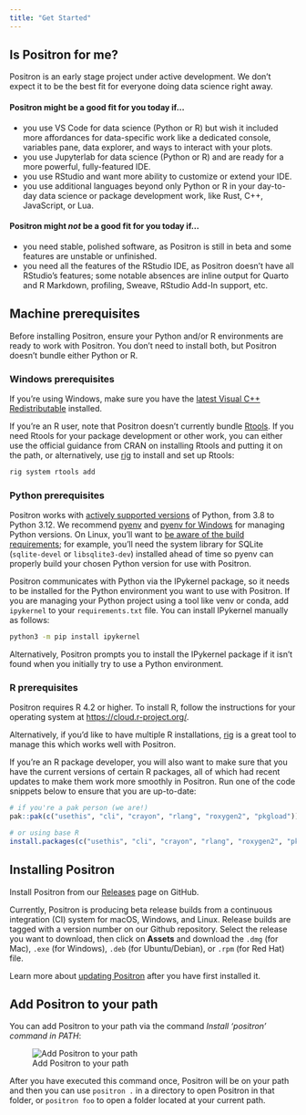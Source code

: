 ```yaml
---
title: "Get Started"
---
```


## Is Positron for me?

::: callout-note
Positron is an early stage project under active development. We don't expect it to be the best fit for everyone doing data science right away.
:::

#### Positron might be a good fit for you today if...

-   you use VS Code for data science (Python or R) but wish it included more affordances for data-specific work like a dedicated console, variables pane, data explorer, and ways to interact with your plots.
-   you use Jupyterlab for data science (Python or R) and are ready for a more powerful, fully-featured IDE.
-   you use RStudio and want more ability to customize or extend your IDE.
-   you use additional languages beyond only Python or R in your day-to-day data science or package development work, like Rust, C++, JavaScript, or Lua.

#### Positron might *not* be a good fit for you today if...

-   you need stable, polished software, as Positron is still in beta and some features are unstable or unfinished.
-   you need all the features of the RStudio IDE, as Positron doesn’t have all RStudio’s features; some notable absences are inline output for Quarto and R Markdown, profiling, Sweave, RStudio Add-In support, etc.

## Machine prerequisites

Before installing Positron, ensure your Python and/or R environments are ready to work with Positron. You don't need to install both, but Positron doesn't bundle either Python or R.

### Windows prerequisites

If you're using Windows, make sure you have the [latest Visual C++ Redistributable](https://learn.microsoft.com/en-us/cpp/windows/latest-supported-vc-redist?view=msvc-170#latest-microsoft-visual-c-redistributable-version) installed.

If you're an R user, note that Positron doesn't currently bundle [Rtools](https://cran.r-project.org/bin/windows/Rtools/rtools40.html). If you need Rtools for your package development or other work, you can either use the official guidance from CRAN on installing Rtools and putting it on the path, or alternatively, use [rig](https://github.com/r-lib/rig) to install and set up Rtools:

```bash
rig system rtools add
```

### Python prerequisites

Positron works with [actively supported versions](https://devguide.python.org/versions/#versions) of Python, from 3.8 to Python 3.12. We recommend [pyenv](https://github.com/pyenv/pyenv) and [pyenv for Windows](https://github.com/pyenv-win/pyenv-win) for managing Python versions. On Linux, you'll want to [be aware of the build requirements](https://github.com/pyenv/pyenv/wiki/common-build-problems); for example, you'll need the system library for SQLite (`sqlite-devel` or `libsqlite3-dev`) installed ahead of time so pyenv can properly build your chosen Python version for use with Positron.

Positron communicates with Python via the IPykernel package, so it needs to be installed for the Python environment you want to use with Positron. If you are managing your Python project using a tool like venv or conda, add `ipykernel` to your `requirements.txt` file. You can install IPykernel manually as follows:

``` bash
python3 -m pip install ipykernel
```

Alternatively, Positron prompts you to install the IPykernel package if it isn't found when you initially try to use a Python environment.

### R prerequisites

Positron requires R 4.2 or higher. To install R, follow the instructions for your operating system at <https://cloud.r-project.org/>.

Alternatively, if you'd like to have multiple R installations, [rig](https://github.com/r-lib/rig) is a great tool to manage this which works well with Positron.

If you're an R package developer, you will also want to make sure that you have the current versions of certain R packages, all of which had recent updates to make them work more smoothly in Positron. Run one of the code snippets below to ensure that you are up-to-date:

``` r
# if you're a pak person (we are!)
pak::pak(c("usethis", "cli", "crayon", "rlang", "roxygen2", "pkgload"))

# or using base R
install.packages(c("usethis", "cli", "crayon", "rlang", "roxygen2", "pkgload"))
```

## Installing Positron

Install Positron from our [Releases](https://github.com/posit-dev/positron/releases) page on GitHub.

Currently, Positron is producing beta release builds from a continuous integration (CI) system for macOS, Windows, and Linux. Release builds are tagged with a version number on our Github repository. Select the release you want to download, then click on **Assets** and download the `.dmg` (for Mac), `.exe` (for Windows), `.deb` (for Ubuntu/Debian), or `.rpm` (for Red Hat) file.

Learn more about [updating Positron](updating.qmd) after you have first installed it.

## Add Positron to your path

You can add Positron to your path via the command *Install 'positron' command in PATH*:

![Add Positron to your path](images/positron-path.png)

After you have executed this command once, Positron will be on your path and then you can use `positron .` in a directory to open Positron in that folder, or `positron foo` to open a folder located at your current path.